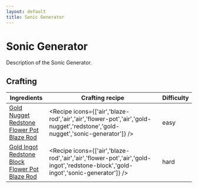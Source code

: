 ```yaml
---
layout: default
title: Sonic Generator
---
```



Sonic Generator
===================

Description of the Sonic Generator.

## Crafting

| Ingredients | Crafting recipe | Difficulty |
| ----------- | --------------- | ------------- |
| [Gold Nugget](https://minecraft.wiki/w/Gold_Nugget)<br/>[Redstone](https://minecraft.wiki/w/Redstone)<br/>[Flower Pot](https://minecraft.wiki/w/Flower_Pot)<br/>[Blaze Rod](https://minecraft.wiki/w/Blaze_Rod) | <Recipe icons={['air','blaze-rod','air','air','flower-pot','air','gold-nugget','redstone','gold-nugget','sonic-generator']} /> | easy |
| [Gold Ingot](https://minecraft.wiki/w/Gold_Ingot)<br/>[Redstone Block](https://minecraft.wiki/w/Redstone_Block)<br/>[Flower Pot](https://minecraft.wiki/w/Flower_Pot)<br/>[Blaze Rod](https://minecraft.wiki/w/Blaze_Rod) | <Recipe icons={['air','blaze-rod','air','air','flower-pot','air','gold-ingot','redstone-block','gold-ingot','sonic-generator']} /> | hard |

